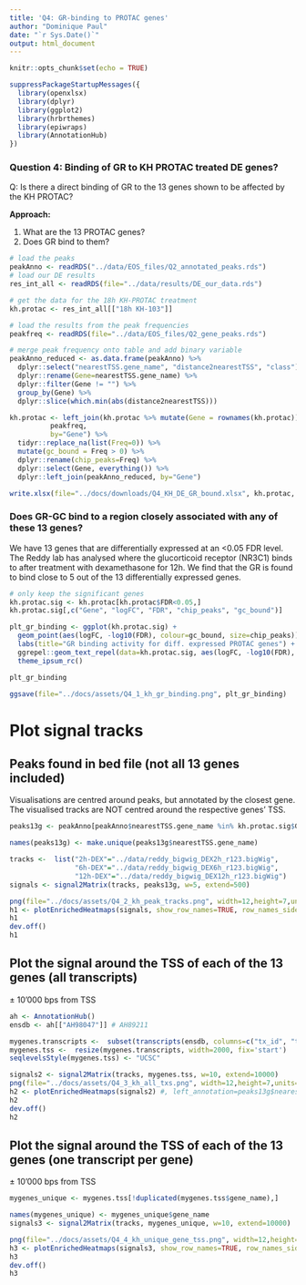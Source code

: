 ```yaml
---
title: 'Q4: GR-binding to PROTAC genes'
author: "Dominique Paul"
date: "`r Sys.Date()`"
output: html_document
---
```


```r
knitr::opts_chunk$set(echo = TRUE)

suppressPackageStartupMessages({
  library(openxlsx)
  library(dplyr)
  library(ggplot2)
  library(hrbrthemes)
  library(epiwraps)
  library(AnnotationHub)
})
```

### Question 4: Binding of GR to KH PROTAC treated DE genes?

Q: Is there a direct binding of GR to the 13 genes shown to be affected by the KH PROTAC?

**Approach:** 

1. What are the 13 PROTAC genes?
1. Does GR bind to them?


```r
# load the peaks
peakAnno <- readRDS("../data/EOS_files/Q2_annotated_peaks.rds")
# load our DE results
res_int_all <- readRDS(file="../data/results/DE_our_data.rds")

# get the data for the 18h KH-PROTAC treatment
kh.protac <- res_int_all[["18h KH-103"]]

# load the results from the peak frequencies
peakfreq <- readRDS(file="../data/EOS_files/Q2_gene_peaks.rds")

# merge peak frequency onto table and add binary variable
peakAnno_reduced <- as.data.frame(peakAnno) %>% 
  dplyr::select("nearestTSS.gene_name", "distance2nearestTSS", "class") %>% 
  dplyr::rename(Gene=nearestTSS.gene_name) %>%
  dplyr::filter(Gene != "") %>%
  group_by(Gene) %>%
  dplyr::slice(which.min(abs(distance2nearestTSS)))

kh.protac <- left_join(kh.protac %>% mutate(Gene = rownames(kh.protac)), 
          peakfreq,
          by="Gene") %>%
  tidyr::replace_na(list(Freq=0)) %>%
  mutate(gc_bound = Freq > 0) %>%
  dplyr::rename(chip_peaks=Freq) %>% 
  dplyr::select(Gene, everything()) %>%
  dplyr::left_join(peakAnno_reduced, by="Gene")

write.xlsx(file="../docs/downloads/Q4_KH_DE_GR_bound.xlsx", kh.protac, rowNames=TRUE)
```

### Does GR-GC bind to a region closely associated with any of these 13 genes?

We have 13 genes that are differentially expressed at an <0.05 FDR level. The Reddy lab has analysed where the glucorticoid receptor (NR3C1) binds to after treatment with dexamethasone for 12h. We find that the GR is found to bind close to 5 out of the 13 differentially expressed genes.

```r
# only keep the significant genes
kh.protac.sig <- kh.protac[kh.protac$FDR<0.05,]
kh.protac.sig[,c("Gene", "logFC", "FDR", "chip_peaks", "gc_bound")]
```

```r
plt_gr_binding <- ggplot(kh.protac.sig) +
  geom_point(aes(logFC, -log10(FDR), colour=gc_bound, size=chip_peaks)) +
  labs(title="GR binding activity for diff. expressed PROTAC genes") +
  ggrepel::geom_text_repel(data=kh.protac.sig, aes(logFC, -log10(FDR), label=Gene, size=1)) +
  theme_ipsum_rc()

plt_gr_binding

ggsave(file="../docs/assets/Q4_1_kh_gr_binding.png", plt_gr_binding)
```

# Plot signal tracks 

## Peaks found in bed file (not all 13 genes included)

Visualisations are centred around peaks, but annotated by the closest gene. The visualised tracks are NOT centred around the respective genes' TSS.

```r
peaks13g <- peakAnno[peakAnno$nearestTSS.gene_name %in% kh.protac.sig$Gene,]

names(peaks13g) <- make.unique(peaks13g$nearestTSS.gene_name)

tracks <-  list("2h-DEX"="../data/reddy_bigwig_DEX2h_r123.bigWig",
                "6h-DEX"="../data/reddy_bigwig_DEX6h_r123.bigWig",
                "12h-DEX"="../data/reddy_bigwig_DEX12h_r123.bigWig")
signals <- signal2Matrix(tracks, peaks13g, w=5, extend=500)

png(file="../docs/assets/Q4_2_kh_peak_tracks.png", width=12,height=7,units="in",res=1200)
h1 <- plotEnrichedHeatmaps(signals, show_row_names=TRUE, row_names_side="left", row_order=order(rownames(signals[["2h-DEX"]]))) #, left_annotation=peaks13g$nearestTSS.gene_name)#, width=unit(12, "cm"))
h1
dev.off()
h1
```

## Plot the signal around the TSS of each of the 13 genes (all transcripts)

± 10'000 bps from TSS

```r
ah <- AnnotationHub()
ensdb <- ah[["AH98047"]] # AH89211

mygenes.transcripts <-  subset(transcripts(ensdb, columns=c("tx_id", "tx_name","gene_id","gene_name")), gene_name %in% kh.protac.sig$Gene)
mygenes.tss <-  resize(mygenes.transcripts, width=2000, fix='start')
seqlevelsStyle(mygenes.tss) <- "UCSC"

signals2 <- signal2Matrix(tracks, mygenes.tss, w=10, extend=10000)
png(file="../docs/assets/Q4_3_kh_all_txs.png", width=12,height=7,units="in",res=1200)
h2 <- plotEnrichedHeatmaps(signals2) #, left_annotation=peaks13g$nearestTSS.gene_name)#, width=unit(12, "cm"))
h2
dev.off()
h2
```


## Plot the signal around the TSS of each of the 13 genes (one transcript per gene)

± 10'000 bps from TSS

```r
mygenes_unique <- mygenes.tss[!duplicated(mygenes.tss$gene_name),]

names(mygenes_unique) <- mygenes_unique$gene_name
signals3 <- signal2Matrix(tracks, mygenes_unique, w=10, extend=10000)

png(file="../docs/assets/Q4_4_kh_unique_gene_tss.png", width=12,height=7,units="in",res=1200)
h3 <- plotEnrichedHeatmaps(signals3, show_row_names=TRUE, row_names_side="left", row_order=order(rownames(signals3[["2h-DEX"]]))) 
h3
dev.off()
h3
```

